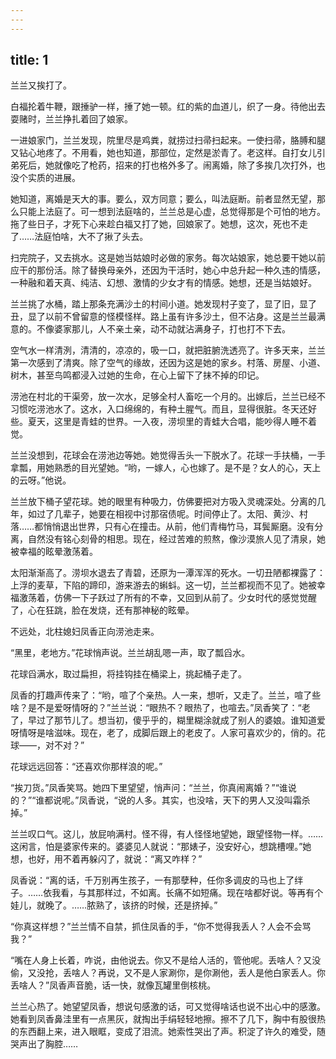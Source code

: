 ```yaml
---
---
---
```

title: 1
---



兰兰又挨打了。

白福抡着牛鞭，跟捶驴一样，捶了她一顿。红的紫的血道儿，织了一身。待他出去耍赌时，兰兰挣扎着回了娘家。

一进娘家门，兰兰发现，院里尽是鸡粪，就捞过扫帚扫起来。一使扫帚，胳膊和腿又钻心地疼了。不用看，她也知道，那部位，定然是淤青了。老这样。自打女儿引弟死后，她就像吃了枪药，招来的打也格外多了。闹离婚，除了多挨几次打外，也没个实质的进展。

她知道，离婚是天大的事。要么，双方同意；要么，叫法庭断。前者显然无望，那么只能上法庭了。可一想到法庭啥的，兰兰总是心虚，总觉得那是个可怕的地方。拖了些日子，才死下心来趁白福又打了她，回娘家了。她想，这次，死也不走了……法庭怕啥，大不了揪了头去。

扫完院子，又去挑水。这是她当姑娘时必做的家务。每次站娘家，她总要干她以前应干的那份活。除了替换母亲外，还因为干活时，她心中总升起一种久违的情感，一种融和着天真、纯洁、幻想、激情的少女才有的情感。她想，还是当姑娘好。

兰兰挑了水桶，踏上那条充满沙土的村间小道。她发现村子变了，显了旧，显了丑，显了以前不曾留意的怪模怪样。路上虽有许多沙土，但不沾身。这是兰兰最满意的。不像婆家那儿，人不亲土亲，动不动就沾满身子，打也打不下去。

空气水一样清洌，清清的，凉凉的，吸一口，就把脏腑洗透亮了。许多天来，兰兰第一次感到了清爽。除了空气的缘故，还因为这是她的家乡。村落、房屋、小道、树木，甚至鸟鸣都浸入过她的生命，在心上留下了抹不掉的印记。

涝池在村北的干渠旁，放一次水，足够全村人畜吃一个月的。出嫁后，兰兰已经不习惯吃涝池水了。这水，入口绵绵的，有种土腥气。而且，显得很脏。冬天还好些。夏天，这里是青蛙的世界。一入夜，涝坝里的青蛙大合唱，能吵得人睡不着觉。

兰兰没想到，花球会在涝池边等她。她觉得舌头一下脱水了。花球一手扶桶，一手拿瓢，用她熟悉的目光望她。“哟，一嫁人，心也嫁了。是不是？女人的心，天上的云呀。”他说。

兰兰放下桶子望花球。她的眼里有种吸力，仿佛要把对方吸入灵魂深处。分离的几年，如过了几辈子，她要在相视中讨那宿债呢。时间停止了。太阳、黄沙、村落……都悄悄退出世界，只有心在撞击。从前，他们青梅竹马，耳鬓厮磨。没有分离，自然没有铭心刻骨的相思。现在，经过苦难的煎熬，像沙漠旅人见了清泉，她被幸福的眩晕激荡着。

太阳渐渐高了。涝坝水退去了青碧，还原为一潭浑浑的死水。一切丑陋都裸露了：上浮的麦草，下陷的蹄印，游来游去的蝌蚪。这一切，兰兰都视而不见了。她被幸福激荡着，仿佛一下子跃过了所有的不幸，又回到从前了。少女时代的感觉觉醒了，心在狂跳，脸在发烧，还有那神秘的眩晕。

不远处，北柱媳妇凤香正向涝池走来。

“黑里，老地方。”花球悄声说。兰兰胡乱嗯一声，取了瓢舀水。

花球舀满水，取过扁担，将挂钩挂在桶梁上，挑起桶子走了。

凤香的打趣声传来了：“哟，喧了个亲热。人一来，想听，又走了。兰兰，喧了些啥？是不是爱呀情呀的？”兰兰说：“眼热不？眼热了，也喧去。”凤香笑了：“老了，早过了那节儿了。想当初，傻乎乎的，糊里糊涂就成了别人的婆娘。谁知道爱呀情呀是啥滋味。现在，老了，成脚后跟上的老皮了。人家可喜欢少的，俏的。花球——，对不对？”

花球远远回答：“还喜欢你那样浪的呢。”

“挨刀货。”凤香笑骂。她四下里望望，悄声问：“兰兰，你真闹离婚？”“谁说的？”“谁都说呢。”凤香说，“说的人多。其实，也没啥，天下的男人又没叫霜杀掉。”

兰兰叹口气。这儿，放屁响满村。怪不得，有人怪怪地望她，跟望怪物一样。……这闲言，怕是婆家传来的。婆婆见人就说：“那婊子，没安好心，想跳槽哩。”她想，也好，用不着再躲闪了，就说：“离又咋样？”

凤香说：“离的话，千万别再生孩子，一有那孽种，任你多调皮的马也上了绊子。……依我看，与其那样过，不如离。长痛不如短痛。现在啥都好说。等再有个娃儿，就晚了。……脓熟了，该挤的时候，还是挤掉。”

“你真这样想？”兰兰情不自禁，抓住凤香的手，“你不觉得我丢人？人会不会骂我？”

“嘴在人身上长着，咋说，由他说去。你又不是给人活的，管他呢。丢啥人？又没偷，又没抢，丢啥人？再说，又不是人家涮你，是你涮他，丢人是他白家丢人。你丢啥人？”凤香声音脆，话一快，就像瓦罐里倒核桃。

兰兰心热了。她望望凤香，想说句感激的话，可又觉得啥话也说不出心中的感激。她看到凤香鼻洼里有一点黑灰，就掏出手绢轻轻地擦。擦不了几下，胸中有股很热的东西翻上来，进入眼眶，变成了泪流。她索性哭出了声。积淀了许久的难受，随哭声出了胸腔……